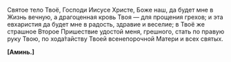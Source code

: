 Святое тело Твоё, Господи Иисусе Христе, Боже наш, да будет мне в Жизнь вечную, а драгоценная кровь Твоя — для прощения грехов; и эта евхаристия да будет мне в радость, здравие и веселие; в Твоё же страшное Второе Пришествие удостой меня, грешного, стать по правую руку Твою, по хода́тайству Твоей всенепорочной Матери и всех святых.

**[**Аминь.**]**
